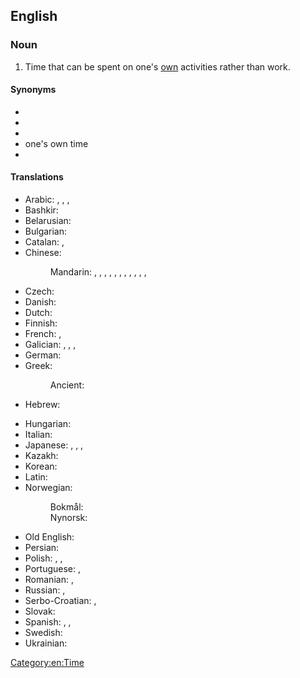 ==English==
{{wikipedia|Leisure}}

===Noun===
{{en-noun|-}}

# Time that can be spent on one's [[own]] activities rather than work.
#: {{ux|en|I love to play football in my '''free time'''.}}
#: {{ux|en|If you have some '''free time''' tomorrow, let’s go and watch a film.}}

====Synonyms====
* {{l|en|idle time}}
* {{l|en|leisure}}
* {{l|en|leisure time}}
* one's own time<!--not idiomatic; do not wikify-->
* {{l|en|spare time}}

====Translations====
{{trans-top|time that can be spent on one's own activities rather than work}}
* Arabic: {{t|ar|رَاحَة|f}}, {{t|ar|خُلُو مِن اَلْعَمَل}}, {{t|ar|فَرَاغ|m}}, {{t|ar|وَقْت اَلْفَرَاغ|m}}
* Bashkir: {{t|ba|буш ваҡыт}}
* Belarusian: {{t|be|свабо́дны час|m}}
* Bulgarian: {{t|bg|свободно време|n}}
* Catalan: {{t+|ca|oci|m}}, {{t|ca|temps lliure|m}}
* Chinese:
*: Mandarin: {{t+|cmn|空閑|sc=Hani}}, {{t+|cmn|空闲|tr=kòngxián|sc=Hani}}, {{t+|cmn|閑空|sc=Hani}}, {{t+|cmn|闲空|tr=xiánkòng|sc=Hani}}, {{t+|cmn|閑暇|sc=Hani}}, {{t+|cmn|闲暇|tr=xiánxiá|sc=Hani}}, {{t+|cmn|餘暇|sc=Hani}}, {{t+|cmn|余暇|tr=yúxiá|sc=Hani}}, {{t|cmn|餘閑|sc=Hani}}, {{t+|cmn|余闲|tr=yúxián|sc=Hani}}, {{qualifier|informal}} {{t+|cmn|空兒|sc=Hani}}, {{t+|cmn|空儿|tr=kòngr|sc=Hani}}
* Czech: {{t|cs|volný čas|m}}
* Danish: {{t+|da|fritid}}
* Dutch: {{t+|nl|vrije tijd|m}}
* Finnish: {{t+|fi|vapaa-aika}}
* French: {{t+|fr|temps libre|m}}, {{t+|fr|loisir|m}}
* Galician: {{t|gl|lecer|m}}, {{t|gl|ocio|m}}, {{t|gl|tempo libre|m}}, {{t+|gl|vagar|m}}
* German: {{t+|de|Freizeit|f}}
* Greek: {{t+|el|ελεύθερος χρόνος}}
*: Ancient: {{t|grc|σχολή|f}}
* Hebrew: {{t+|he|פנאי|m}}
{{trans-mid}}
* Hungarian: {{t+|hu|szabadidő}}
* Italian: {{t|it|tempo libero|m}}
* Japanese: {{t+|ja|余暇|tr=よか, yoka}}, {{t|ja|閑暇|tr=かんか, kanka}}, {{t+|ja|閑散|tr=かんさん, kansan}}, {{t+|ja|暇|tr=ひま, hima}}
* Kazakh: {{t|kk|бос уақыт}}
* Korean: {{t+|ko|여가}}
* Latin: {{t|la|ōtium|n}}
* Norwegian:
*: Bokmål: {{t+|nb|fritid|m|f}}
*: Nynorsk: {{t|nn|fritid|f}}
* Old English: {{t|ang|ǣmethwīl|f}}
* Persian: {{t+|fa|اوقات فراغت|tr=owğât-e farâğat|sc=fa-Arab}}
* Polish: {{t+|pl|czas wolny|m}}, {{t+|pl|wolne|n}}, {{t+|pl|laba|f}}
* Portuguese: {{t+|pt|folga|f}}, {{t|pt|tempo livre|m}}
* Romanian: {{t|ro|timp liber}}, {{t+|ro|răgaz|n}}
* Russian: {{t|ru|свобо́дное вре́мя|n}}, {{t+|ru|досу́г|m}}
* Serbo-Croatian: {{t|sh|слободно време|n|sc=Cyrl}}, {{t|sh|slobodno vreme|n|sc=Latn}}
* Slovak: {{t|sk|voľný čas|m}}
* Spanish: {{t|es|tiempo libre}}, {{t+|es|ocio|m}}, {{t|es|tiempo ocio|m}}
* Swedish: {{t+|sv|fritid}}
* Ukrainian: {{t|uk|ві́льний час|m}}
{{trans-bottom}}

[[Category:en:Time]]